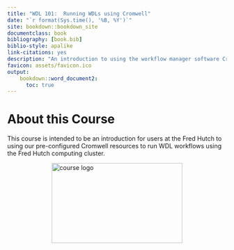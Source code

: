 ```yaml
---
title: "WDL 101:  Running WDLs using Cromwell"
date: "`r format(Sys.time(), '%B, %Y')`"
site: bookdown::bookdown_site
documentclass: book
bibliography: [book.bib]
biblio-style: apalike
link-citations: yes
description: "An introduction to using the workflow manager software Cromwell to run WDL workflows on the Fred Hutch computing cluster."
favicon: assets/favicon.ico
output:
    bookdown::word_document2:
      toc: true
---
```


# About this Course {-}

This course is intended to be an introduction for users at the Fred Hutch to using our pre-configured Cromwell resources to run WDL workflows using the Fred Hutch computing cluster.

<img src="assets/course-logo/wdl-navy.png" title="WDL logo" alt="course logo" style="display: block; margin: auto;" width="300" height="184"/>
